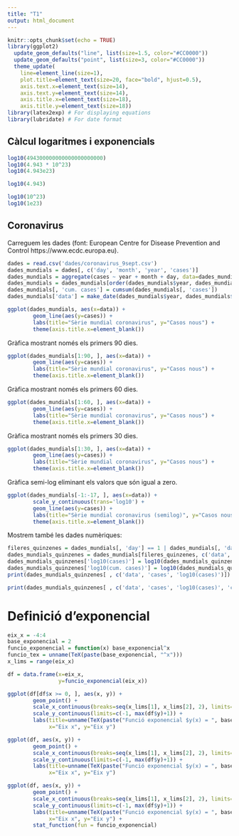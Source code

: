 ```yaml
---
title: "T1"
output: html_document
---
```


```r
knitr::opts_chunk$set(echo = TRUE)
library(ggplot2)
  update_geom_defaults("line", list(size=1.5, color="#CC0000"))
  update_geom_defaults("point", list(size=3, color="#CC0000"))
  theme_update(
    line=element_line(size=1),
    plot.title=element_text(size=20, face="bold", hjust=0.5), 
    axis.text.x=element_text(size=14), 
    axis.text.y=element_text(size=14),
    axis.title.x=element_text(size=18),
    axis.title.y=element_text(size=18))
library(latex2exp) # For displaying equations
library(lubridate) # For date format

```


## Càlcul logaritmes i exponencials

```r
log10(494300000000000000000000)
log10(4.943 * 10^23)
log10(4.943e23)
```

```r
log10(4.943)
```

```r
log10(10^23)
log10(1e23)
```



## Coronavirus

Carreguem les dades (font: European Centre for Disease Prevention and Control https://www.ecdc.europa.eu).

```r
dades = read.csv('dades/coronavirus_9sept.csv')
dades_mundials = dades[, c('day', 'month', 'year', 'cases')]
dades_mundials = aggregate(cases ~ year + month + day, data=dades_mundials, FUN=sum)
dades_mundials = dades_mundials[order(dades_mundials$year, dades_mundials$month, dades_mundials$day), ]
dades_mundials[, 'cum. cases'] = cumsum(dades_mundials[, 'cases'])
dades_mundials['data'] = make_date(dades_mundials$year, dades_mundials$month, dades_mundials$day)
```


```r
ggplot(dades_mundials, aes(x=data)) +
        geom_line(aes(y=cases)) +
        labs(title="Sèrie mundial coronavirus", y="Casos nous") +
        theme(axis.title.x=element_blank())
```


Gràfica mostrant només els primers 90 dies.

```r
ggplot(dades_mundials[1:90, ], aes(x=data)) +
        geom_line(aes(y=cases)) +
        labs(title="Sèrie mundial coronavirus", y="Casos nous") +
        theme(axis.title.x=element_blank())
```





Gràfica mostrant només els primers 60 dies.

```r
ggplot(dades_mundials[1:60, ], aes(x=data)) +
        geom_line(aes(y=cases)) +
        labs(title="Sèrie mundial coronavirus", y="Casos nous") +
        theme(axis.title.x=element_blank())
```



Gràfica mostrant només els primers 30 dies.

```r
ggplot(dades_mundials[1:30, ], aes(x=data)) +
        geom_line(aes(y=cases)) +
        labs(title="Sèrie mundial coronavirus", y="Casos nous") +
        theme(axis.title.x=element_blank())
```


Gràfica semi-log eliminant els valors que són igual a zero.

```r
ggplot(dades_mundials[-1:-17, ], aes(x=data)) +
        scale_y_continuous(trans='log10') +
        geom_line(aes(y=cases)) + 
        labs(title="Sèrie mundial coronavirus (semilog)", y="Casos nous") +
        theme(axis.title.x=element_blank())
```

Mostrem també les dades numèriques:

```r
fileres_quinzenes = dades_mundials[, 'day'] == 1 | dades_mundials[, 'day'] == 15
dades_mundials_quinzenes = dades_mundials[fileres_quinzenes, c('data', 'cases', 'cum. cases')]
dades_mundials_quinzenes['log10(cases)'] = log10(dades_mundials_quinzenes[, 'cases'])
dades_mundials_quinzenes['log10(cum. cases)'] = log10(dades_mundials_quinzenes[, 'cum. cases'])
print(dades_mundials_quinzenes[ , c('data', 'cases', 'log10(cases)')])
```


```r
print(dades_mundials_quinzenes[ , c('data', 'cases', 'log10(cases)', 'cum. cases', 'log10(cum. cases)')])
```


# Definició d'exponencial



```r
eix_x = -4:4
base_exponencial = 2
funcio_exponencial = function(x) base_exponencial^x
funcio_tex = unname(TeX(paste(base_exponencial, "^x")))
x_lims = range(eix_x)

df = data.frame(x=eix_x,
                y=funcio_exponencial(eix_x))

ggplot(df[df$x >= 0, ], aes(x, y)) +
        geom_point() +
        scale_x_continuous(breaks=seq(x_lims[1], x_lims[2], 2), limits=x_lims) +
        scale_y_continuous(limits=c(-1, max(df$y)+1)) +
        labs(title=unname(TeX(paste("Funció exponencial $y(x) = ", base_exponencial, "^x$"))), 
             x="Eix x", y="Eix y")
```


```r
ggplot(df, aes(x, y)) +
        geom_point() +
        scale_x_continuous(breaks=seq(x_lims[1], x_lims[2], 2), limits=x_lims) +
        scale_y_continuous(limits=c(-1, max(df$y)+1)) +
        labs(title=unname(TeX(paste("Funció exponencial $y(x) = ", base_exponencial, "^x$"))), 
             x="Eix x", y="Eix y")
```


```r
ggplot(df, aes(x, y)) +
        geom_point() +
        scale_x_continuous(breaks=seq(x_lims[1], x_lims[2], 2), limits=x_lims) +
        scale_y_continuous(limits=c(-1, max(df$y)+1)) +
        labs(title=unname(TeX(paste("Funció exponencial $y(x) = ", base_exponencial, "^x$"))), 
             x="Eix x", y="Eix y") +
        stat_function(fun = funcio_exponencial)
```
